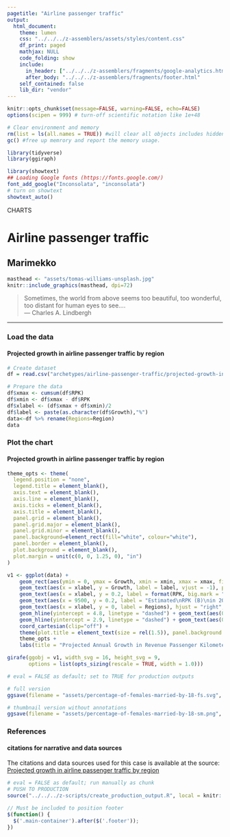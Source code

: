 ```yaml
---
pagetitle: "Airline passenger traffic"
output:
  html_document:
    theme: lumen
    css: "../../../z-assemblers/assets/styles/content.css"
    df_print: paged
    mathjax: NULL
    code_folding: show
    include:
      in_header: ["../../../z-assemblers/fragments/google-analytics.html", "../../../z-assemblers/fragments/header.html"]
      after_body: "../../../z-assemblers/fragments/footer.html"
    self_contained: false
    lib_dir: "vendor"
---
```


```r

knitr::opts_chunk$set(message=FALSE, warning=FALSE, echo=FALSE)
options(scipen = 999) # turn-off scientific notation like 1e+48

# Clear environment and memory
rm(list = ls(all.names = TRUE)) #will clear all objects includes hidden objects.
gc() #free up memrory and report the memory usage.

library(tidyverse)
library(ggiraph)

library(showtext)
## Loading Google fonts (https://fonts.google.com/)
font_add_google("Inconsolata", "inconsolata")
# turn on showtext
showtext_auto()

```

<div class="activity">
CHARTS
</div>

# Airline passenger traffic
## Marimekko

```r

masthead <- "assets/tomas-williams-unsplash.jpg"
knitr::include_graphics(masthead, dpi=72)

```

> Sometimes, the world from above seems too beautiful, too wonderful, too distant for human eyes to see....\
--- Charles A. Lindbergh  

***

### Load the data
#### Projected growth in airline passenger traffic by region

```r

# Create dataset
df = read.csv("archetypes/airline-passenger-traffic/projected-growth-in-airline-passenger-traffic-by-region.csv", header = TRUE)

# Prepare the data
df$xmax <- cumsum(df$RPK)
df$xmin <- df$xmax - df$RPK
df$xlabel <- (df$xmax + df$xmin)/2
df$label <- paste(as.character(df$Growth),"%")
data<-df %>% rename(Regions=Region)
data

```

### Plot the chart
#### Projected growth in airline passenger traffic by region

```r

theme_opts <- theme(
  legend.position = "none",
  legend.title = element_blank(),
  axis.text = element_blank(),
  axis.line = element_blank(),
  axis.ticks = element_blank(),
  axis.title = element_blank(),
  panel.grid = element_blank(),
  panel.grid.major = element_blank(),
  panel.grid.minor = element_blank(),
  panel.background=element_rect(fill="white", colour="white"),
  panel.border = element_blank(),
  plot.background = element_blank(),
  plot.margin = unit(c(0, 0, 1.25, 0), "in")
)

v1 <- ggplot(data) +
    geom_rect(aes(ymin = 0, ymax = Growth, xmin = xmin, xmax = xmax, fill = Regions), color = "white", alpha = 0.5 ) + 
    geom_text(aes(x = xlabel, y = Growth, label = label, vjust = -1), position = "identity", color = "black", size = 3 ) +
    geom_text(aes(x = xlabel, y = 0.2, label = format(RPK, big.mark = ",", scientific = FALSE), vjust = 0), position = "identity", color = "black", size = 3 ) +
    geom_text(aes(x = 9500, y = 0.2, label = "Estimated\nRPK (B)\nin 2035"), vjust = 0.4) +
    geom_text(aes(x = xlabel, y = 0, label = Regions), hjust = "right", vjust = 1.5, position = "identity", color = "black", size = 3.5, angle = 45 ) +
    geom_hline(yintercept = 4.8, linetype = "dashed") + geom_text(aes(0, 4.8, label = "World Traffic\nGrowth 4.8%")) +
    geom_hline(yintercept = 2.9, linetype = "dashed") + geom_text(aes(0, 2.9, label = "World GDP\nGrowth 2.9%")) +
    coord_cartesian(clip="off") +
    theme(plot.title = element_text(size = rel(1.5)), panel.background = element_rect(fill = "white", colour = "grey50")) +
    theme_opts + 
    labs(title = "Projected Annual Growth in Revenue Passenger Kilometers (RPK) 2015-2035 (top 10 regional flows)")

girafe(ggobj = v1, width_svg = 16, height_svg = 9,
       options = list(opts_sizing(rescale = TRUE, width = 1.0)))

```


```r

# eval = FALSE as default; set to TRUE for production outputs

# full version
ggsave(filename = "assets/percentage-of-females-married-by-18-fs.svg", plot = v1, width=1280/72, height=720/72)

# thumbnail version without annotations
ggsave(filename = "assets/percentage-of-females-married-by-18-sm.png", plot = v1, width=4, height=2.25)

```

### References
#### citations for narrative and data sources

The citations and data sources used for this case is available at the source: <a href="https://www.boeing.com/resources/boeingdotcom/commercial/about-our-market/assets/downloads/cmo_print_2016_final_updated.pdf" target="_blank" rel="noopener noreferrer">Projected growth in airline passenger traffic by region</a>


```r

# eval = FALSE as default; run manually as chunk
# PUSH TO PRODUCTION
source("../../../z-scripts/create_production_output.R", local = knitr::knit_global())

```



```js

// Must be included to position footer
$(function() {
  $('.main-container').after($('.footer'));
})

```

